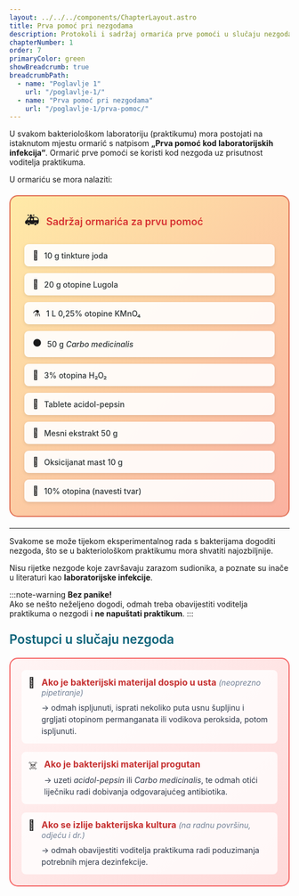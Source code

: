 ```yaml
---
layout: ../../../components/ChapterLayout.astro
title: Prva pomoć pri nezgodama
description: Protokoli i sadržaj ormarića prve pomoći u slučaju nezgoda u bakteriološkom praktikumu
chapterNumber: 1
order: 7
primaryColor: green
showBreadcrumb: true
breadcrumbPath:
  - name: "Poglavlje 1"
    url: "/poglavlje-1/"
  - name: "Prva pomoć pri nezgodama"
    url: "/poglavlje-1/prva-pomoc/"
---
```



U svakom bakteriološkom laboratoriju (praktikumu) mora postojati na istaknutom mjestu ormarić s natpisom **„Prva pomoć kod laboratorijskih infekcija“**. Ormarić prve pomoći se koristi kod nezgoda uz prisutnost voditelja praktikuma.

U ormariću se mora nalaziti:

<div style="background: linear-gradient(135deg, #ffeaa7 0%, #fab1a0 100%); border-radius: 15px; padding: 25px; margin: 20px 0; border: 2px solid #e17055;">
  <div style="display: flex; align-items: center; margin-bottom: 20px;">
    <span style="font-size: 24px; margin-right: 12px;">🚑</span>
    <h4 style="margin: 0; color: #d63031; font-weight: 600; font-size: 18px;">Sadržaj ormarića za prvu pomoć</h4>
  </div>
  <div style="display: grid; grid-template-columns: repeat(auto-fit, minmax(300px, 1fr)); gap: 12px;">
    <div style="display: flex; align-items: center; background: rgba(255,255,255,0.9); padding: 10px 15px; border-radius: 8px; box-shadow: 0 2px 6px rgba(0,0,0,0.1);">
      <span style="font-size: 16px; margin-right: 10px;">🧪</span>
      <span style="color: #2d3436; font-weight: 500;">10 g tinkture joda</span>
    </div>
    <div style="display: flex; align-items: center; background: rgba(255,255,255,0.9); padding: 10px 15px; border-radius: 8px; box-shadow: 0 2px 6px rgba(0,0,0,0.1);">
      <span style="font-size: 16px; margin-right: 10px;">🧪</span>
      <span style="color: #2d3436; font-weight: 500;">20 g otopine Lugola</span>
    </div>
    <div style="display: flex; align-items: center; background: rgba(255,255,255,0.9); padding: 10px 15px; border-radius: 8px; box-shadow: 0 2px 6px rgba(0,0,0,0.1);">
      <span style="font-size: 16px; margin-right: 10px;">⚗️</span>
      <span style="color: #2d3436; font-weight: 500;">1 L 0,25% otopine KMnO₄</span>
    </div>
    <div style="display: flex; align-items: center; background: rgba(255,255,255,0.9); padding: 10px 15px; border-radius: 8px; box-shadow: 0 2px 6px rgba(0,0,0,0.1);">
      <span style="font-size: 16px; margin-right: 10px;">⚫</span>
      <span style="color: #2d3436; font-weight: 500;">50 g <em>Carbo medicinalis</em></span>
    </div>
    <div style="display: flex; align-items: center; background: rgba(255,255,255,0.9); padding: 10px 15px; border-radius: 8px; box-shadow: 0 2px 6px rgba(0,0,0,0.1);">
      <span style="font-size: 16px; margin-right: 10px;">🧪</span>
      <span style="color: #2d3436; font-weight: 500;">3% otopina H₂O₂</span>
    </div>
    <div style="display: flex; align-items: center; background: rgba(255,255,255,0.9); padding: 10px 15px; border-radius: 8px; box-shadow: 0 2px 6px rgba(0,0,0,0.1);">
      <span style="font-size: 16px; margin-right: 10px;">💊</span>
      <span style="color: #2d3436; font-weight: 500;">Tablete acidol-pepsin</span>
    </div>
    <div style="display: flex; align-items: center; background: rgba(255,255,255,0.9); padding: 10px 15px; border-radius: 8px; box-shadow: 0 2px 6px rgba(0,0,0,0.1);">
      <span style="font-size: 16px; margin-right: 10px;">🥩</span>
      <span style="color: #2d3436; font-weight: 500;">Mesni ekstrakt 50 g</span>
    </div>
    <div style="display: flex; align-items: center; background: rgba(255,255,255,0.9); padding: 10px 15px; border-radius: 8px; box-shadow: 0 2px 6px rgba(0,0,0,0.1);">
      <span style="font-size: 16px; margin-right: 10px;">🧴</span>
      <span style="color: #2d3436; font-weight: 500;">Oksicijanat mast 10 g</span>
    </div>
    <div style="display: flex; align-items: center; background: rgba(255,255,255,0.9); padding: 10px 15px; border-radius: 8px; box-shadow: 0 2px 6px rgba(0,0,0,0.1);">
      <span style="font-size: 16px; margin-right: 10px;">🧪</span>
      <span style="color: #2d3436; font-weight: 500;">10% otopina (navesti tvar)</span>
    </div>
  </div>
</div>

---

Svakome se može tijekom eksperimentalnog rada s bakterijama dogoditi nezgoda, što se u bakteriološkom praktikumu mora shvatiti najozbiljnije.

Nisu rijetke nezgode koje završavaju zarazom sudionika, a poznate su inače u literaturi kao **laboratorijske infekcije**.

:::note-warning
**Bez panike!**  
Ako se nešto neželjeno dogodi, odmah treba obavijestiti voditelja praktikuma o nezgodi i **ne napuštati praktikum**.
:::

<h3 style="color: #096279; font-size: 1.4rem; font-weight: 600; margin: 1.5rem 0 1rem 0;">Postupci u slučaju nezgoda</h3>

<div style="background: linear-gradient(135deg, #fff5f5 0%, #fed7d7 100%); border-radius: 15px; padding: 20px; margin: 20px 0; border: 2px solid #f56565;">
  <div style="display: flex; align-items: flex-start; margin-bottom: 15px; padding: 12px; background: rgba(255,255,255,0.8); border-radius: 8px;">
    <span style="font-size: 18px; margin-right: 12px;">🚨</span>
    <div>
      <strong style="color: #c53030; font-size: 16px;">Ako je bakterijski materijal dospio u usta</strong> <em style="color: #718096;"> (neoprezno pipetiranje) </em>
      <div style="margin-top: 8px; color: #2d3748; line-height: 1.5;">
        → odmah ispljunuti, isprati nekoliko puta usnu šupljinu i grgljati otopinom permanganata ili vodikova peroksida, potom ispljunuti.
      </div>
    </div>
  </div>
  
  <div style="display: flex; align-items: flex-start; margin-bottom: 15px; padding: 12px; background: rgba(255,255,255,0.8); border-radius: 8px;">
    <span style="font-size: 18px; margin-right: 12px;">☠️</span>
    <div>
      <strong style="color: #c53030; font-size: 16px;">Ako je bakterijski materijal progutan</strong>
      <div style="margin-top: 8px; color: #2d3748; line-height: 1.5;">
        → uzeti <em>acidol-pepsin</em> ili <em>Carbo medicinalis</em>, te odmah otići liječniku radi dobivanja odgovarajućeg antibiotika.
      </div>
    </div>
  </div>
  
  <div style="display: flex; align-items: flex-start; padding: 12px; background: rgba(255,255,255,0.8); border-radius: 8px;">
    <span style="font-size: 18px; margin-right: 12px;">🧽</span>
    <div>
      <strong style="color: #c53030; font-size: 16px;">Ako se izlije bakterijska kultura</strong> <em style="color: #718096;"> (na radnu površinu, odjeću i dr.) </em>
      <div style="margin-top: 8px; color: #2d3748; line-height: 1.5;">
        → odmah obavijestiti voditelja praktikuma radi poduzimanja potrebnih mjera dezinfekcije.
      </div>
    </div>
  </div>
</div>


